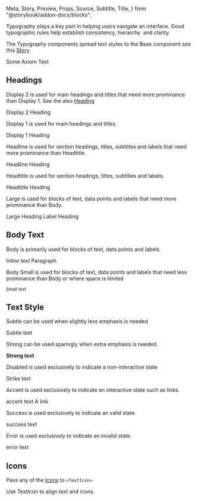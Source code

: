   Meta,
  Story,
  Preview,
  Props,
  Source,
  Subtitle,
  Title,
} from "@storybook/addon-docs/blocks";

<Meta title="Typography" />

<Title>Typography</Title>

Typography plays a key part in helping users navigate an interface. Good typographic rules help establish consistency, hierarchy  and clarity.

The Typography components spread text styles to the Base component see this [Story](/?path=/docs/base--default#text).

<Preview>
  <Text textColor="success">Some Axiom Text</Text>
</Preview>

## Headings

Display 2 is used for main headings and titles that need more prominance than Display 1. See the also [Heading](?path=/docs/heading--default)

<Preview>
  <Story name="Headings">
    <Heading textSize="display2">Display 2 Heading</Heading>
  </Story>
</Preview>

Display 1 is used for main headings and titles.

<Preview>
  <Heading textSize="display1">Display 1 Heading</Heading>
</Preview>

Headline is used for section headings, titles, subtitles and labels that need more prominance than Headtitle.

<Preview>
  <Heading textSize="headline">Headline Heading</Heading>
</Preview>

Headtitle is used for section headings, titles, subtitles and labels.

<Preview>
  <Heading textSize="headtitle">Headtitle Heading</Heading>
</Preview>

Large is used for blocks of text, data points and labels that need more prominance than Body.

<Preview>
  <Heading textSize="large">Large Heading</Heading>
</Preview>

<Preview>
  <Heading textSize="label">Label Heading</Heading>
</Preview>

## Body Text

Body is primarily used for blocks of text, data points and labels.

<Preview>
  <Story name="Body Text">
    <Text>Inline text</Text>
    <Paragraph>Paragraph</Paragraph>
  </Story>
</Preview>

Body Small is used for blocks of text, data points and labels that need less prominance than Body or where space is limited

<Preview>
  <Small>Small text</Small>
</Preview>

## Text Style

Subtle can be used when slightly less emphasis is needed

<Preview>
  <Text textColor="subtle">Subtle text</Text>
</Preview>

Strong can be used sparingly when extra emphasis is needed.

<Preview>
  <Strong>Strong text</Strong>
</Preview>

Disabled is used exclusively to indicate a non-interactive state

<Preview>
  <Text textColor="disabled">Strike text</Text>
</Preview>

Accent is used exclusively to indicate an interactive state such as links.

<Preview>
  <Text textColor="ui-accent">accent text</Text>
  <Link>A link</Link>
</Preview>

Success is used exclusively to indicate an valid state

<Preview>
  <Text textColor="success">success text</Text>
</Preview>

Error is used exclusively to indicate an invalid state

<Preview>
  <Text textColor="error">error text</Text>
</Preview>

## Icons

Pass any of the [Icons](?path=/docs/icon--all) to `<TextIcon>`

<Preview>
  <Story name="Text Icons">
    <Text>
      <TextIcon name="annotate" />
      Use TextIcon to align text and icons.
    </Text>
  </Story>
</Preview>
